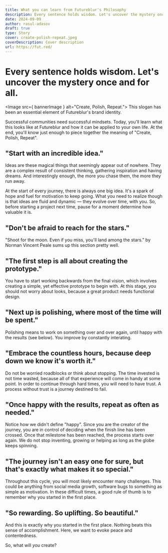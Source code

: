 ```yaml
---
title: What you can learn from Futureblur's Philosophy
description: Every sentence holds wisdom. Let's uncover the mystery once and for all.
date: 2024-09-09
author: rasul-adasov
draft: true
type: Story
cover: create-polish-repeat.jpeg
coverDescription: Cover description
url: https://fut.red/
---
```




# Every sentence holds wisdom. Let's uncover the mystery once and for all.

<Image src={ bannerImage } alt="Create, Polish, Repeat.">
	 This slogan has been an essential element of Futureblur's brand identity.
</Image>


Successful communities need successful mindsets. Today, you'll learn what this looks like at Futureblur and how it can be applied to your own life. At the end, you'll know just enough to piece together the meaning of "Create, Polish, Repeat".

## "Start with an incredible idea."

Ideas are these magical things that seemingly appear out of nowhere. They are a complex result of consistent thinking, gathering inspiration and having dreams. And interestingly enough, the more you chase them, the more they run away.

At the start of every journey, there is always one big idea. It's a spark of hope and fuel for motivation to keep going. What you need to realize though is that ideas are fluid and dynamic — they evolve over time, with you. So, before starting a project next time, pause for a moment determine how valuable it is.

## "Don't be afraid to reach for the stars."

 "Shoot for the moon. Even if you miss, you'll land among the stars.” by Norman Vincent Peale sums up this section pretty well.

## "The first step is all about creating the prototype."

You have to start working backwards from the final vision, which involves creating a simple, yet effective prototype to begin with. At this stage, you should not worry about looks, because a great product needs functional design.

## "Next up is polishing, where most of the time will be spent."

Polishing means to work on something over and over again, until happy with the results (see below). You improve by constantly interating.

## "Embrace the countless hours, because deep down we know it's worth it."

Do not be worried roadblocks or think about stopping. The time invested is not time wasted, because all of that experience will come in handy at some point. In order to continue through hard times, you will need to have trust. A process without trust is a journey destined to fail. 

## "Once happy with the results, repeat as often as needed."

Notice how we didn't define "happy". Since you are the creator of the journey, you are in control of deciding when the finish line has been crossed. Once that milestone has been reached, the process starts over again. We do not stop inventing, growing or helping as long as the globe keeps spinning.

## "The journey isn't an easy one for sure, but that's exactly what makes it so special."

Throughout this cycle, you will most likely encounter many challenges. This could be anything from social media growth, software bugs to something as simple as motivation. In these difficult times, a good rule of thumb is to remember why you started in the first place.

## "So rewarding. So uplifting. So beautiful."

And this is exactly why you started in the first place. Nothing beats this sense of accomplishment. Here, we want to evoke peace and contentedness.

So, what will *you* create?